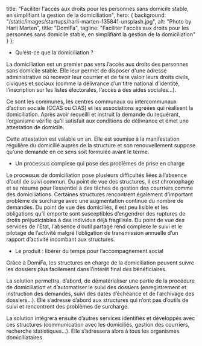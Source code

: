 
title: "Faciliter l'accès aux droits pour les personnes sans domicile stable, en simplifiant la gestion de la domiciliation",
hero: {
background: "/static/images/startups/harli-marten-135841-unsplash.jpg",
alt: "Photo by Harli Marten",
title: "DomiFa",
tagline: "Faciliter l'accès aux droits pour les personnes sans domicile stable, en simplifiant la gestion de la domiciliation"
}
};

<LayoutArticle meta={meta} startup="domifacile">

- Qu’est-ce que la domiciliation ?

La domiciliation est un premier pas vers l’accès aux droits des personnes sans domicile stable. Elle leur permet de disposer d'une adresse administrative où recevoir leur courrier et de faire valoir leurs droits civils, civiques et sociaux (comme la délivrance d’un titre national d’identité, l’inscription sur les listes électorales, l’accès à des aides sociales…).

Ce sont les communes, les centres communaux ou intercommunaux d’action sociale (CCAS ou CIAS) et les associations agréées qui réalisent la domiciliation. Après avoir recueilli et instruit la demande du requérant, l’organisme vérifie qu’il satisfait aux conditions de délivrance et émet une attestation de domicile.

Cette attestation est valable un an. Elle est soumise à la manifestation régulière du domicilié auprès de la structure et son renouvellement suppose qu’une demande en ce sens soit formulée avant le terme.

- Un processus complexe qui pose des problèmes de prise en charge

Le processus de domiciliation pose plusieurs difficultés liées à l’absence d’outil de suivi commun.
Du point de vue des structures, il est chronophage et se résume pour l’essentiel à des tâches de gestion des courriers comme des domiciliations. Certaines structures rencontrent également d’important problème de surcharge avec une augmentation continue du nombre de demandes. Du point de vue des domiciliés, il est peu lisible et les obligations qu’il emporte sont susceptibles d’engendrer des ruptures de droits préjudiciables à des individus déjà fragilisés. Du point de vue des services de l’Etat, l’absence d’outil partagé rend complexe le suivi et le pilotage de l’activité malgré l’obligation de transmission annuelle d’un rapport d’activité incombant aux structures.

- Le produit : libérer du temps pour l’accompagnement social

Grâce à DomiFa, les structures en charge de la domiciliation peuvent suivre les dossiers plus facilement dans l’intérêt final des bénéficiaires.

La solution permettra, d’abord, de dématérialiser une partie de la procédure de domiciliation et d’automatiser le suivi des dossiers (enregistrement et instruction des demandes, suivi des dates d’échéance et de l’archivage des dossiers...). Elle s’adresse d’abord aux structures qui n’ont pas d’outils de suivi et rencontrent des problèmes de surcharge.

La solution intégrera ensuite d’autres services identifiés et développés avec ces structures (communication avec les domiciliés, gestion des courriers, recherche statistiques…). Elle s’adressera alors à tous les organismes domiciliataires.

</LayoutArticle>
